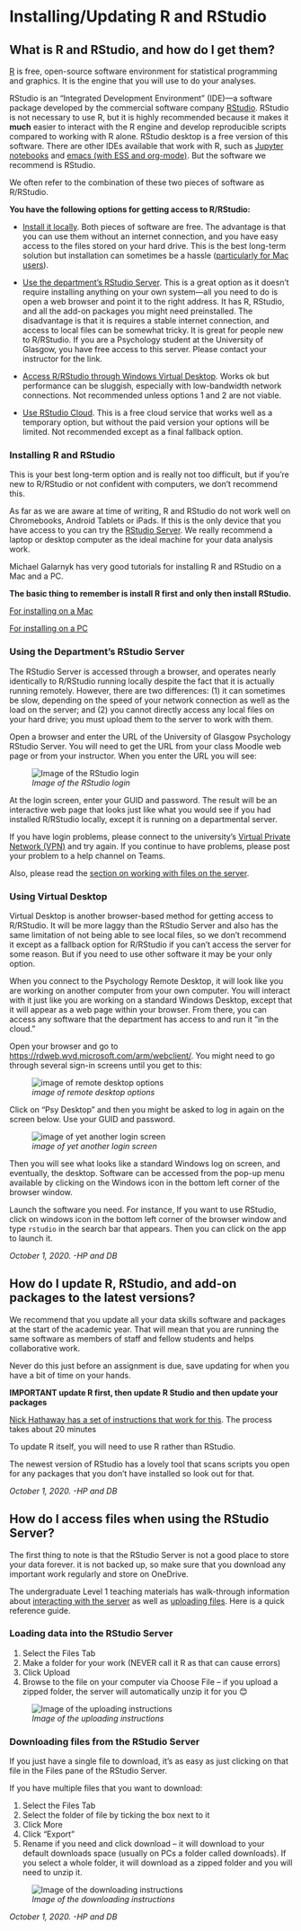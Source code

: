 # Installing/Updating R and RStudio

## What is R and RStudio, and how do I get them?

[R](https://www.r-project.org/) is free, open-source software environment for statistical programming and graphics. It is the engine that you will use to do your analyses.

RStudio is an "Integrated Development Environment" (IDE)---a software package developed by the commercial software company [RStudio](https://www.rstudio.com). RStudio is not necessary to use R, but it is highly recommended because it makes it **much** easier to interact with the R engine and develop reproducible scripts compared to working with R alone. RStudio desktop is a free version of this software. There are other IDEs available that work with R, such as [Jupyter notebooks](https://jupyter.org/) and [emacs (with ESS and org-mode)](https://www.gnu.org/software/emacs/). But the software we recommend is RStudio.

We often refer to the combination of these two pieces of software as R/RStudio.

**You have the following options for getting access to R/RStudio:**

- [Install it locally](#local). Both pieces of software are free. The advantage is that you can use them without an internet connection, and you have easy access to the files stored on your hard drive. This is the best long-term solution but installation can sometimes be a hassle ([particularly for Mac users](#catalina)).

- [Use the department's RStudio Server](#server). This is a great option as it doesn't require installing anything on your own system---all you need to do is open a web browser and point it to the right address. It has R, RStudio, and all the add-on packages you might need preinstalled. The disadvantage is that it is requires a stable internet connection, and access to local files can be somewhat tricky. It is great for people new to R/RStudio. If you are a Psychology student at the University of Glasgow, you have free access to this server. Please contact your instructor for the link.

- [Access R/RStudio through Windows Virtual Desktop](#vdesk). Works ok but performance can be sluggish, especially with low-bandwidth network connections. Not recommended unless options 1 and 2 are not viable.

- [Use RStudio Cloud](https://rstudio.cloud/). This is a free cloud service that works well as a temporary option, but without the paid version your options will be limited. Not recommended except as a final fallback option.

### Installing R and RStudio {#local}

This is your best long-term option and is really not too difficult, but if you're new to R/RStudio or not confident with computers, we don't recommend this. 

As far as we are aware at time of writing, R and RStudio do not work well on Chromebooks, Android Tablets or iPads. If this is the only device that you have access to you can try the [RStudio Server](#server). We really recommend a laptop or desktop computer as the ideal machine for your data analysis work.

Michael Galarnyk has very good tutorials for installing R and RStudio on a Mac and a PC. 

**The basic thing to remember is install R first and only then install RStudio.**

[For installing on a Mac](https://medium.com/@GalarnykMichael/install-r-and-rstudio-on-mac-e911606ce4f4)

[For installing on a PC](https://medium.com/@GalarnykMichael/install-r-and-rstudio-on-windows-5f503f708027)

### Using the Department's RStudio Server {#server}

The RStudio Server is accessed through a browser, and operates nearly identically to R/RStudio running locally despite the fact that it is actually running remotely. However, there are two differences: (1) it can sometimes be slow, depending on the speed of your network connection as well as the load on the server; and (2) you cannot directly access any local files on your hard drive; you must upload them to the server to work with them.

Open a browser and enter the URL of the University of Glasgow Psychology RStudio Server. You will need to get the URL from your class Moodle web page or from your instructor. When you enter the URL you will see:

![*Image of the RStudio login*](images/rstudio-login.jpg)

At the login screen, enter your GUID and password. The result will be an interactive web page that looks just like what you would see if you had installed R/RStudio locally, except it is running on a departmental server. 

If you have login problems, please connect to the university's [Virtual Private Network (VPN)](https://www.gla.ac.uk/myglasgow/it/vpn/) and try again.
If you continue to have problems, please post your problem to a help channel on Teams.

Also, please read the [section on working with files on the server](#serverfiles).

### Using Virtual Desktop {#vdesk}

Virtual Desktop is another browser-based method for getting access to R/RStudio. It will be more laggy than the RStudio Server and also has the same limitation of not being able to see local files, so we don't recommend it except as a fallback option for R/RStudio if you can't access the server for some reason. But if you need to use other software it may be your only option.

When you connect to the Psychology Remote Desktop, it will look like you are working on another computer from your own computer. You will interact with it just like you are working on a standard Windows Desktop, except that it will appear as a web page within your browser. From there, you can access any software that the department has access to and run it "in the cloud."

Open your browser and go to <https://rdweb.wvd.microsoft.com/arm/webclient/>. You might need to go through several sign-in screens until you get to this:

![*image of remote desktop options*](images/remote-desktop.jpg)

Click on "Psy Desktop" and then you might be asked to log in again on the screen below. Use your GUID and password.

![*image of yet another login screen*](images/remote-desktop2.jpg)

Then you will see what looks like a standard Windows log on screen, and eventually, the desktop. Software can be accessed from the pop-up menu available by clicking on the Windows icon in the bottom left corner of the browser window.

Launch the software you need. For instance, If you want to use RStudio, click on windows icon in the bottom left corner of the browser window and type `rstudio` in the search bar that appears. Then you can click on the app to launch it.

*October 1, 2020. -HP and DB*

## How do I update R, RStudio, and add-on packages to the latest versions?

We recommend that you update all your data skills software and packages at the start of the academic year. That will mean that you are running the same software as members of staff and fellow students and helps collaborative work.

Never do this just before an assignment is due, save updating for when you have a bit of time on your hands.

**IMPORTANT update R first, then update R Studio and then update your packages**

[Nick Hathaway has a set of instructions that work for this](https://bootstrappers.umassmed.edu/bootstrappers-courses/courses/rCourse/Additional_Resources/Updating_R.html){target="_blank"}. The process takes about 20 minutes

To update R itself, you will need to use R rather than RStudio.

The newest version of RStudio has a lovely tool that scans scripts you open for any packages that you don’t have installed so look out for that.

*October 1, 2020. -HP and DB*

## How do I access files when using the RStudio Server? {#serverfiles}

The first thing to note is that the RStudio Server is not a good place to store your data forever.  it is not backed up, so make sure that you download any important work regularly and store on OneDrive.

The undergraduate Level 1 teaching materials has walk-through information about [interacting with the server](https://psyteachr.github.io/ug1-practical/programming-basics.html#getting-to-know-r-studio) as well as [uploading files](https://psyteachr.github.io/ug1-practical/ref1.html#activity-1-upload-data-files-to-the-server). Here is a quick reference guide.

### Loading data into the RStudio Server

1) Select the Files Tab
2) Make a folder for your work (NEVER call it R as that can cause errors)
3) Click Upload
4) Browse to the file on your computer via Choose File – if you upload a zipped folder, the server will automatically unzip it for you 😊

![*Image of the uploading instructions*](images/upload_files.png)

### Downloading files from the RStudio Server

If you just have a single file to download, it's as easy as just clicking on that file in the Files pane of the RStudio Server.

If you have multiple files that you want to download:

1) Select the Files Tab
2) Select the folder of file by ticking the box next to it
3) Click More
4) Click “Export”
5) Rename if you need and click download – it will download to your default downloads space (usually on PCs a folder called downloads). If you select a whole folder, it will download as a zipped folder and you will need to unzip it.

![*Image of the downloading instructions*](images/download_files.png)

*October 1, 2020. -HP and DB*

